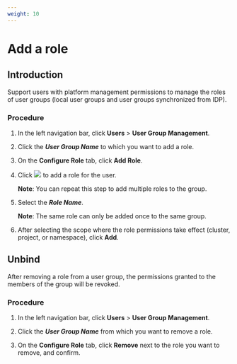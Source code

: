 ```yaml
---
weight: 10
---
```


# Add a role

## Introduction

Support users with platform management permissions to manage the roles of user groups (local user groups and user groups synchronized from IDP).

### Procedure

1. In the left navigation bar, click **Users** > **User Group Management**.

2. Click the ***User Group Name*** to which you want to add a role.

3. On the **Configure Role** tab, click **Add Role**.

4. Click ![](/en/img/00add.png) to add a role for the user.



    **Note**: You can repeat this step to add multiple roles to the group.

5. Select the ***Role Name***.

    **Note**: The same role can only be added once to the same group.

6. After selecting the scope where the role permissions take effect (cluster, project, or namespace), click **Add**.

## Unbind

After removing a role from a user group, the permissions granted to the members of the group will be revoked.

### Procedure

1. In the left navigation bar, click **Users** > **User Group Management**.

2. Click the ***User Group Name*** from which you want to remove a role.

3. On the **Configure Role** tab, click **Remove** next to the role you want to remove, and confirm.